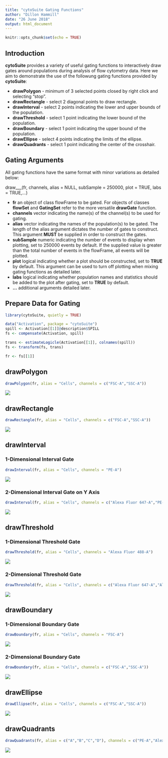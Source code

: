 ```yaml
---
title: "cytoSuite Gating Functions"
author: "Dillon Hammill"
date: "26 June 2018"
output: html_document
---
```


```r
knitr::opts_chunk$set(echo = TRUE)
```

## Introduction

**cytoSuite** provides a variety of useful gating functions to interactively draw gates around populations during analysis of flow cytometry data. Here we aim to demonstrate the use of the followung gating functions provided by **cytoSuite**:

* **drawPolygon** - minimum of 3 selected points closed by right click and selecting "stop".
* **drawRectangle** - select 2 diagonal points to draw rectangle.
* **drawInterval** - select 2 points indicating the lower and upper bounds of the population.
* **drawThreshold** - select 1 point indicating the lower bound of the population.
* **drawBoundary** - select 1 point indicating the upper bound of the population.
* **drawEllipse** - select 4 points indicating the limits of the ellipse.
* **drawQuadrants** - select 1 point indicating the center of the crosshair.

## Gating Arguments

All gating functions have the same format with minor variations as detailed below:

draw___(fr, channels, alias = NULL, subSample = 250000, plot = TRUE, labs = TRUE,...)

* **fr** an object of class flowFrame to be gated. For objects of classes **flowSet** and **GatingSet** refer to the more versatile **drawGate** function.
* **channels** vector indicating the name(s) of the channel(s) to be used for gating.
* **alias** vector indicating the names of the population(s) to be gated. The length of the alias argument dictates the number of gates to construct. This argument **MUST** be supplied in order to construct the gates.
* **subSample** numeric indicating the number of events to display when plotting, set to 250000 events by default. If the supplied value is greater than the total number of events in the flowFrame, all events will be plotted.
* **plot** logical indicating whether a plot should be constructed, set to **TRUE** by default. This argument can be used to turn off plotting when mixing gating functions as detailed later.
* **labs** logical indicating whether population names and statistics should be added to the plot after gating, set to **TRUE** by default.
* **...** additional arguments detailed later.

## Prepare Data for Gating
```r
library(cytoSuite, quietly = TRUE)

data("Activation", package = "cytoSuite")
spill <- Activation[[1]]@description$SPILL
fs <- compensate(Activation, spill)

trans <- estimateLogicle(Activation[[1]], colnames(spill))
fs <- transform(fs, trans)

fr <- fs[[1]]
```

## drawPolygon
```r
drawPolygon(fr, alias = "Cells", channels = c("FSC-A","SSC-A"))
```
![](drawPolygon.png)

## drawRectangle
```r
drawRectangle(fr, alias = "Cells", channels = c("FSC-A","SSC-A"))
```
![](drawRectangle.png)

## drawInterval
### 1-Dimensional Interval Gate
```r
drawInterval(fr, alias = "Cells", channels = "PE-A")
```
![](drawInterval1D.png)

### 2-Dimensional Interval Gate on Y Axis
```r
drawInterval(fr, alias = "Cells", channels = c("Alexa Fluor 647-A","PE-A"), axis = "y")
```
![](drawInterval2D.png)

## drawThreshold
### 1-Dimensional Threshold Gate
```r
drawThreshold(fr, alias = "Cells", channels = "Alexa Fluor 488-A")
```
![](drawThreshold1D.png)

### 2-Dimensional Threshold Gate
```r
drawThreshold(fr, alias = "Cells", channels = c("Alexa Fluor 647-A","Alexa Fluor 488-A"))
```
![](drawThreshold2D.png)

## drawBoundary
### 1-Dimensional Boundary Gate
```r
drawBoundary(fr, alias = "Cells", channels = "FSC-A")
```
![](drawBoundary1D.png)

### 2-Dimensional Boundary Gate
```r
drawBoundary(fr, alias = "Cells", channels = c("FSC-A","SSC-A"))
```
![](drawBoundary2D.png)

## drawEllipse
```r
drawEllipse(fr, alias = "Cells", channels = c("FSC-A","SSC-A"))
```
![](drawEllipse.png)

## drawQuadrants
```r
drawQuadrants(fr, alias = c("A","B","C","D"), channels = c("PE-A","Alexa Fluor 700-A"))
```
![](drawQuadrants.png)



